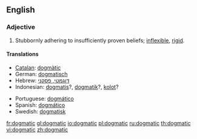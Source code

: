 ==English==

===Adjective===
{{en-adj}}

# Stubbornly adhering to insufficiently proven beliefs; [[inflexible]], [[rigid]].

====Translations====
{{top}}
* [[Catalan]]: [[dogmàtic]]
* German: [[dogmatisch]]
* Hebrew: [[דוגמטי, פסקני]]
* Indonesian: [[dogmatis]]?, [[dogmatik]]?, [[kolot]]?
{{mid}}
* Portuguese: [[dogmático]]
* Spanish: [[dogmático]]
* Swedish: [[dogmatisk]]
{{bottom}}

[[fr:dogmatic]]
[[gl:dogmatic]]
[[io:dogmatic]]
[[pl:dogmatic]]
[[ru:dogmatic]]
[[th:dogmatic]]
[[vi:dogmatic]]
[[zh:dogmatic]]